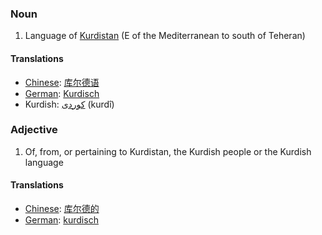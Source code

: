 ===Noun===

# Language of [[Kurdistan]] (E of the Mediterranean to south of Teheran)

====Translations====
*[[Chinese]]: [[库尔德语]]
*[[German]]: [[Kurdisch]]
*Kurdish: [[کوردی]] (kurdî)

===Adjective===

# Of, from, or pertaining to Kurdistan, the Kurdish people or the Kurdish language

====Translations====
*[[Chinese]]: [[库尔德的]]
*[[German]]: [[kurdisch]]